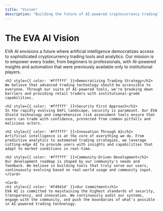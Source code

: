 ```yaml
---
title: "Vision"
description: "Building the future of AI-powered cryptocurrency trading"
---
```


<Card>
    <h1 style={{ color: '#f4941d' }}>The EVA AI Vision</h1>
    EVA AI envisions a future where artificial intelligence democratizes access to sophisticated cryptocurrency trading tools and analytics. Our mission is to empower every trader, from beginners to professionals, with AI-powered insights and automation that were previously available only to institutional players.

    <h2 style={{ color: '#ffffff' }}>Democratizing Trading Strategy</h2>
    We believe that advanced trading technology should be accessible to everyone. Through our suite of AI-powered tools, we're breaking down barriers and providing retail traders with institutional-grade capabilities.
    
    <h2 style={{ color: '#ffffff' }}>Security First Approach</h2>
    In the rapidly evolving DeFi landscape, security is paramount. Our EVA Shield technology and comprehensive risk assessment tools ensure that users can trade with confidence, protected from common pitfalls and malicious actors.
    
    <h2 style={{ color: '#ffffff' }}>Innovation Through AI</h2>
    Artificial intelligence is at the core of everything we do. From predictive analytics to automated trading strategies, we leverage cutting-edge AI to provide users with insights and capabilities that adapt to market conditions in real-time.
    
    <h2 style={{ color: '#ffffff' }}>Community-Driven Development</h2>
    Our development roadmap is shaped by our community's needs and feedback. We believe in building tools that truly serve our users, continuously evolving based on real-world usage and community input.
    </Card>

    <Card>
    <h1 style={{ color: '#f4941d' }}>Our Commitment</h1>
    EVA AI is committed to maintaining the highest standards of security, transparency, and innovation. We continuously audit our systems, engage with the community, and push the boundaries of what's possible in AI-powered trading technology.
</Card>
